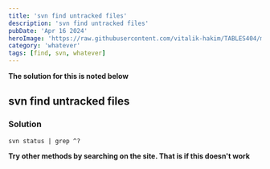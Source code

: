 ```yaml
---
title: 'svn find untracked files'
description: 'svn find untracked files'
pubDate: 'Apr 16 2024'
heroImage: 'https://raw.githubusercontent.com/vitalik-hakim/TABLES404/main/error_b/misc.png'
category: 'whatever'
tags: [find, svn, whatever]
---
```


**The solution for this is noted below**

## svn find untracked files

### Solution

```whatever
svn status | grep ^?
```

**Try other methods by searching on the site. That is if this doesn't work**

